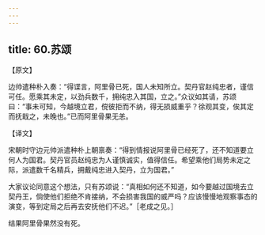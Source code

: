 ```yaml
---
---
---
```

title: 60.苏颂
---



【原文】

边帅遣种朴入奏：“得谍言，阿里骨已死，国人未知所立。契丹官赵纯忠者，谨信可任。愿乘其未定，以劲兵数千，拥纯忠入其国，立之。”众议如其请，苏颂曰：“事未可知，今越境立君，傥彼拒而不纳，得无损威重乎？徐观其变，俟其定而抚戢之，未晚也。”已而阿里骨果无恙。

【译文】

宋朝时守边元帅派遣种朴上朝禀奏：“得到情报说阿里骨已经死了，还不知道要立何人为国君。契丹官员赵纯忠为人谨慎诚实，值得信任。希望乘他们局势未定之际，派遣数千名精兵，拥戴纯忠进入契丹，立为国君。”

大家议论同意这个想法，只有苏颂说：“真相如何还不知道，如今要越过国境去立契丹王，倘使他们拒绝不肯接纳，不会损害我国的威严吗？应该慢慢地观察事态的演变，等到定局之后再去安抚他们不迟。”［老成之见。］

结果阿里骨果然没有死。